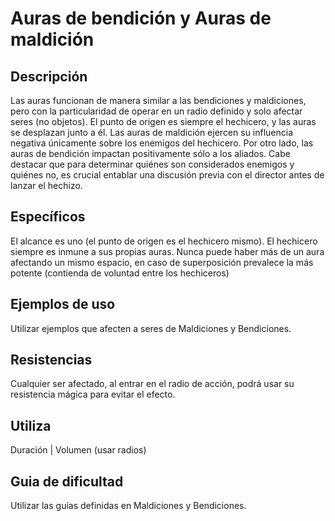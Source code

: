 # Auras de bendición y Auras de maldición

## Descripción

Las auras funcionan de manera similar a las bendiciones y maldiciones, pero con la particularidad de operar en un radio definido y solo afectar seres (no objetos). El punto de origen es siempre el hechicero, y las auras se desplazan junto a él.
Las auras de maldición ejercen su influencia negativa únicamente sobre los enemigos del hechicero. Por otro lado, las auras de bendición impactan positivamente sólo a los aliados. Cabe destacar que para determinar quiénes son considerados enemigos y quiénes no, es crucial entablar una discusión previa con el director antes de lanzar el hechizo.

## Específicos

El alcance es uno (el punto de origen es el hechicero mismo). El hechicero siempre es inmune a sus propias auras. Nunca puede haber más de un aura afectando un mismo espacio, en caso de superposición prevalece la más potente (contienda de voluntad entre los hechiceros)

## Ejemplos de uso

Utilizar ejemplos que afecten a seres de Maldiciones y Bendiciones.

## Resistencias

Cualquier ser afectado, al entrar en el radio de acción, podrá usar su resistencia mágica para evitar el efecto.

## Utiliza

Duración | Volumen (usar radios)

## Guia de dificultad

Utilizar las guías definidas en Maldiciones y Bendiciones.
